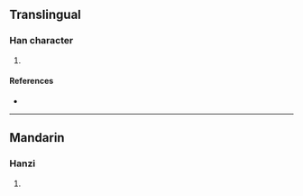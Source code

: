 {{character info/new}}
==Translingual==

===Han character===
{{Han char|rn=85|rad=水|as=09|sn=12|four=35163|canj=EQKA|ids=⿰氵春}}

# {{defn|Han|sort=水09}}

====References====
* {{Han ref|kx=0639.050|dkj=17899|hdz=31666.100|uh=6E77|ud=28279|bh=DA50|bd=55888}}

----

==Mandarin==

===Hanzi===
{{cmn-hanzi|pin=[[zhuāng]] ([[zhuang1]]), [[hún]] ([[hun2]])|wg=chuang<sup>1</sup>, hun<sup>2</sup>}}

# {{defn|lang=cmn|sort=水09}}